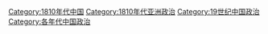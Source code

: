 [[Category:1810年代中国|Category:1810年代中国]]
[[Category:1810年代亚洲政治|Category:1810年代亚洲政治]]
[[Category:19世纪中国政治|Category:19世纪中国政治]]
[[Category:各年代中国政治|Category:各年代中国政治]]
